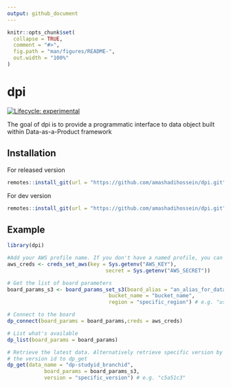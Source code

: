 ```yaml
---
output: github_document
---
```


<!-- README.md is generated from README.Rmd. Please edit that file -->

```r
knitr::opts_chunk$set(
  collapse = TRUE,
  comment = "#>",
  fig.path = "man/figures/README-",
  out.width = "100%"
)
```

# dpi

<!-- badges: start -->
[![Lifecycle: experimental](https://img.shields.io/badge/lifecycle-experimental-orange.svg)](https://lifecycle.r-lib.org/articles/stages.html#experimental)
<!-- badges: end -->

The goal of dpi is to provide a programmatic interface to data object built within Data-as-a-Product framework

## Installation

For released version

```r
remotes::install_git(url = "https://github.com/amashadihossein/dpi.git")
```

For dev version
```r
remotes::install_git(url = "https://github.com/amashadihossein/dpi.git", ref = "dev")
```

## Example


```r
library(dpi)

#Add your AWS profile name. If you don't have a named profile, you can provide your AWS credentials
aws_creds <- creds_set_aws(key = Sys.getenv("AWS_KEY"),
                                secret = Sys.getenv("AWS_SECRET"))

# Get the list of board parameters
board_params_s3 <- board_params_set_s3(board_alias = "an_alias_for_data_board",
                                 bucket_name = "bucket_name",
                                 region = "specific_region") # e.g. "us-east-1"

# Connect to the board
dp_connect(board_params = board_params,creds = aws_creds)

# List what's available
dp_list(board_params = board_params)

# Retrieve the latest data. Alternatively retrieve specific version by passing 
# the version id to dp_get
dp_get(data_name = "dp-studyid_branchid", 
            board_params = board_params_s3, 
            version = "specific_version") # e.g. "c5a51c3"
```
